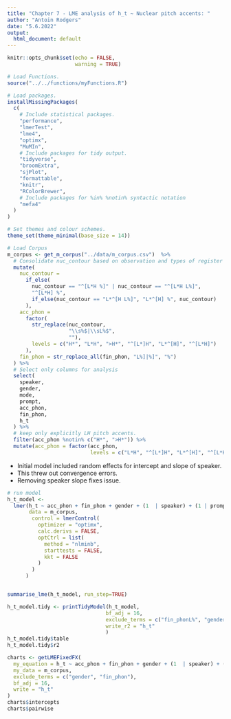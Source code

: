 ```yaml
---
title: "Chapter 7 - LME analysis of h_t ~ Nuclear pitch accents: "
author: "Antoin Rodgers"
date: "5.6.2022"
output:
  html_document: default
---
```


```r
knitr::opts_chunk$set(echo = FALSE,
                      warning = TRUE)

# Load Functions.
source("../../functions/myFunctions.R") 

# Load packages.
installMissingPackages(
  c(
    # Include statistical packages.
    "performance",
    "lmerTest",
    "lme4",
    "optimx",
    "MuMIn",
    # Include packages for tidy output.
    "tidyverse",
    "broomExtra",
    "sjPlot",
    "formattable",
    "knitr",
    "RColorBrewer",
    # Include packages for %in% %notin% syntactic notation
    "mefa4"
  )
)

# Set themes and colour schemes.
theme_set(theme_minimal(base_size = 14))

# Load Corpus
m_corpus <- get_m_corpus("../data/m_corpus.csv")  %>%
  # Consolidate nuc_contour based on observation and types of register shift.
  mutate(
    nuc_contour =
      if_else(
        nuc_contour == "^[L*H %]" | nuc_contour == "^[L*H L%]",
        "^[L*H] %",
        if_else(nuc_contour == "L*^[H L%]", "L*^[H] %", nuc_contour)
      ),
    acc_phon =
      factor(
        str_replace(nuc_contour,
                    "\\s%$|\\sL%$",
                    ""),
        levels = c("H*", "L*H", ">H*", "^[L*]H", "L*^[H]", "^[L*H]")
      ),
    fin_phon = str_replace_all(fin_phon, "L%]|%]", "%")
  ) %>%
  # Select only columns for analysis
  select(
    speaker,
    gender,
    mode,
    prompt,
    acc_phon,
    fin_phon,
    h_t
  ) %>% 
  # keep only explicitly LH pitch accents.
  filter(acc_phon %notin% c("H*", ">H*")) %>%
  mutate(acc_phon = factor(acc_phon,
                           levels = c("L*H", "^[L*]H", "L*^[H]", "^[L*H]")))
```

*    Initial model included random effects for intercept and slope of speaker.
*    This threw out convergence errors.
*    Removing speaker slope fixes issue.

```r

# run model
h_t_model <-
  lmer(h_t ~ acc_phon + fin_phon + gender + (1  | speaker) + (1 | prompt),
       data = m_corpus,
        control = lmerControl(
          optimizer = "optimx",
          calc.derivs = FALSE,
          optCtrl = list(
            method = "nlminb",
            starttests = FALSE,
            kkt = FALSE
          )
        )
      )


summarise_lme(h_t_model, run_step=TRUE)

```

```r

h_t_model.tidy <- printTidyModel(h_t_model,
                                bf_adj = 16,
                                exclude_terms = c("fin_phonL%", "genderM"),
                                write_r2 = "h_t"
                                )
h_t_model.tidy$table
h_t_model.tidy$r2

```

```r

charts <- getLMEFixedFX(
  my_equation = h_t ~ acc_phon + fin_phon + gender + (1  | speaker) + (1 | prompt),
  my_data = m_corpus,
  exclude_terms = c("gender", "fin_phon"),
  bf_adj = 16,
  write = "h_t"
)
charts$intercepts
charts$pairwise


```
